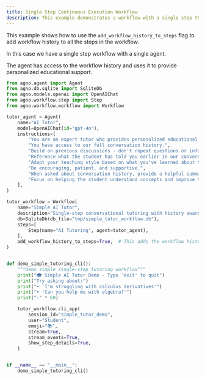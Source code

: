 ```yaml
---
title: Single Step Continuous Execution Workflow
description: This example demonstrates a workflow with a single step that is executed continuously with access to workflow history.
---
```


This example shows how to use the `add_workflow_history_to_steps` flag to add workflow history to all the steps in the workflow.

In this case we have a single step workflow with a single agent.

The agent has access to the workflow history and uses it to provide personalized educational support.

```python 01_single_step_continuous_execution_workflow.py
from agno.agent import Agent
from agno.db.sqlite import SqliteDb
from agno.models.openai import OpenAIChat
from agno.workflow.step import Step
from agno.workflow.workflow import Workflow

tutor_agent = Agent(
    name="AI Tutor",
    model=OpenAIChat(id="gpt-4o"),
    instructions=[
        "You are an expert tutor who provides personalized educational support.",
        "You have access to our full conversation history.",
        "Build on previous discussions - don't repeat questions or information.",
        "Reference what the student has told you earlier in our conversation.",
        "Adapt your teaching style based on what you've learned about the student.",
        "Be encouraging, patient, and supportive.",
        "When asked about conversation history, provide a helpful summary.",
        "Focus on helping the student understand concepts and improve their skills.",
    ],
)

tutor_workflow = Workflow(
    name="Simple AI Tutor",
    description="Single-step conversational tutoring with history awareness",
    db=SqliteDb(db_file="tmp/simple_tutor_workflow.db"),
    steps=[
        Step(name="AI Tutoring", agent=tutor_agent),
    ],
    add_workflow_history_to_steps=True,  # This adds the workflow history
)


def demo_simple_tutoring_cli():
    """Demo simple single-step tutoring workflow"""
    print("🎓 Simple AI Tutor Demo - Type 'exit' to quit")
    print("Try asking about:")
    print("• 'I'm struggling with calculus derivatives'")
    print("• 'Can you help me with algebra?'")
    print("-" * 60)

    tutor_workflow.cli_app(
        session_id="simple_tutor_demo",
        user="Student",
        emoji="📚",
        stream=True,
        stream_events=True,
        show_step_details=True,
    )


if __name__ == "__main__":
    demo_simple_tutoring_cli()
```